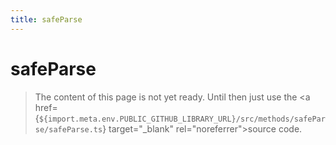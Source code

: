 ```yaml
---
title: safeParse
---
```


# safeParse

> The content of this page is not yet ready. Until then just use the <a href={`${import.meta.env.PUBLIC_GITHUB_LIBRARY_URL}/src/methods/safeParse/safeParse.ts`} target="\_blank" rel="noreferrer">source code</a>.
